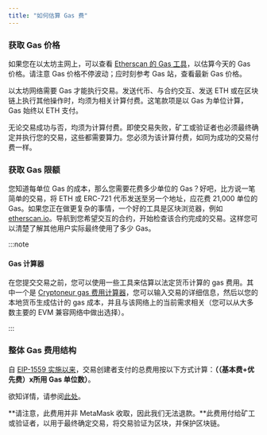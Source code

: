 ```yaml
---
title: "如何估算 Gas 费"
---
```


### 获取 Gas 价格

如果您在以太坊主网上，可以查看 [Etherscan 的 Gas 工具](https://etherscan.io/gastracker)，以估算今天的 Gas 价格。请注意 Gas 价格不停波动；应时刻参考 Gas 站，查看最新 Gas 价格。

以太坊网络需要 Gas 才能执行交易。发送代币、与合约交互、发送 ETH 或在区块链上执行其他操作时，均须为相关计算付费。这笔款项是以 Gas 为单位计算，Gas 始终以 ETH 支付。

无论交易成功与否，均须为计算付费。即使交易失败，矿工或验证者也必须最终确定并执行您的交易，这些都需要算力。您必须为该计算付费，如同为成功的交易付费一样。

### 获取 Gas 限额

您知道每单位 Gas 的成本，那么您需要花费多少单位的 Gas？好吧，比方说一笔简单的交易，将 ETH 或 ERC-721 代币发送至另一个地址，应花费 21,000 单位的 Gas。如果您正在做更复杂的事情，一个好的工具是区块浏览器，例如 [etherscan.io](https://etherscan.io/)。导航到您希望交互的合约，开始检查该合约完成的交易。这样您可以清楚了解其他用户实际最终使用了多少 Gas。

:::note

#### Gas 计算器

在您提交交易之前，您可以使用一些工具来估算以法定货币计算的 gas 费用。其中一个是 [Cryptoneur gas 费用计算器](https://www.cryptoneur.xyz/gas-fees-calculator)，您可以输入交易的详细信息，然后以您的本地货币生成估计的 gas 成本，并且与该网络上的当前需求相关（您可以从大多数主要的 EVM 兼容网络中做出选择）。

:::

### 整体 Gas 费用结构

自 [EIP-1559 实施以来](https://github.com/ethereum/EIPs/blob/master/EIPS/eip-1559.md)，交易创建者支付的总费用按以下方式计算：**（（基本费+优先费）x所用 Gas 单位数）**。

欲知详情，请参阅[此处](/transactions-and-gas/gas-fees/user-guide-gas)。

**请注意，此费用并非 MetaMask 收取，因此我们无法退款。**此费用付给矿工或验证者，以用于最终确定交易，将交易验证为区块，并保护区块链。
